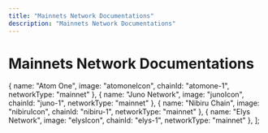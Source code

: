 ```yaml
---
title: "Mainnets Network Documentations"
description: "Mainnets Network Documentations"
---
```


# Mainnets Network Documentations

  {
    name: "Atom One",
    image: "atomoneIcon",
    chainId: "atomone-1",
    networkType: "mainnet"
  },
  {
    name: "Juno Network",
    image: "junoIcon",
    chainId: "juno-1",
    networkType: "mainnet"
  },
  {
    name: "Nibiru Chain",
    image: "nibiruIcon",
    chainId: "nibiru-1",
    networkType: "mainnet"
  },
  {
    name: "Elys Network",
    image: "elysIcon",
    chainId: "elys-1",
    networkType: "mainnet"
  },
];

<NetworkGrid networks={networks} />